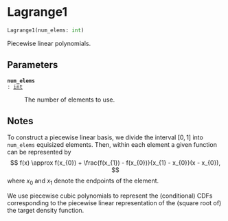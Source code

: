 # Lagrange1 { #deep_tensor.Lagrange1 }

```python
Lagrange1(num_elems: int)
```

Piecewise linear polynomials.

## Parameters {.doc-section .doc-section-parameters}

<code>[**num_elems**]{.parameter-name} [:]{.parameter-annotation-sep} [[int](`int`)]{.parameter-annotation}</code>

:   The number of elements to use.

## Notes {.doc-section .doc-section-notes}

To construct a piecewise linear basis, we divide the interval 
$[0, 1]$ into `num_elems` equisized elements. Then, within each 
element a given function can be represented by
$$
    f(x) \approx f(x_{0}) 
        + \frac{f(x_{1}) - f(x_{0})}{x_{1} - x_{0}}(x - x_{0}),
$$
where $x_{0}$ and $x_{1}$ denote the endpoints of the element.

We use piecewise cubic polynomials to represent the (conditional) 
CDFs corresponding to the piecewise linear representation of the 
(square root of) the target density function.